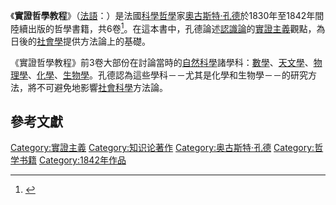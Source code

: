 {{Sociology}}
《'''實證哲學教程'''》（[[法語|法語]]：''{{lang|fr|Cours de Philosophie Positive}}''）是法國[[科學哲學|科學哲學]]家[[奧古斯特·孔德|奧古斯特·孔德]]於1830年至1842年間陸續出版的哲學書籍，共6卷<ref name="Ritzer">{{Cite book|author=Ritzer, George|coauthor=Goodman, Douglas|title=《社會學理論 (上)》|publisher=麥格羅希爾|location=台北|edition=6|pages=32-33|isbn=9789574939947|language=zh-tw|date=2011年10月}}</ref>。在這本書中，孔德論述[[認識論|認識論]]的[[實證主義|實證主義]]觀點，為日後的[[社會學|社會學]]提供方法論上的基礎。

《實證哲學教程》前3卷大部份在討論當時的[[自然科學|自然科學]]諸學科：[[數學|數學]]、[[天文學|天文學]]、[[物理學|物理學]]、[[化學|化學]]、[[生物學|生物學]]。孔德認為這些學科－－尤其是化學和生物學－－的研究方法，將不可避免地影響[[社會科學|社會科學]]方法論。

== 參考文獻 ==
{{reflist}}

[[Category:實證主義|Category:實證主義]]
[[Category:知识论著作|Category:知识论著作]]
[[Category:奥古斯特·孔德|Category:奥古斯特·孔德]]
[[Category:哲学书籍|Category:哲学书籍]]
[[Category:1842年作品|Category:1842年作品]]